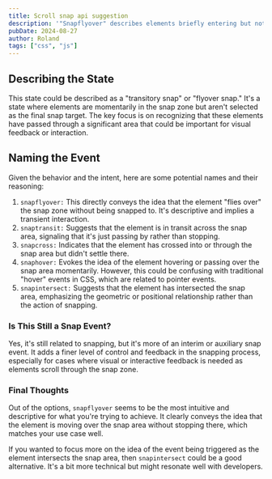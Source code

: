 ```yaml
---
title: Scroll snap api suggestion
description: '"Snapflyover" describes elements briefly entering but not stopping in the snap zone, providing visual or interactive feedback during scroll snapping.'
pubDate: 2024-08-27
author: Roland
tags: ["css", "js"]
---
```


## Describing the State

This state could be described as a "transitory snap" or "flyover snap." It's a state
where elements are momentarily in the snap zone but aren't selected as the final snap
target. The key focus is on recognizing that these elements have passed through a
significant area that could be important for visual feedback or interaction.

## Naming the Event

Given the behavior and the intent, here are some potential names and their reasoning:
1. `snapflyover:` This directly conveys the idea that the element "flies
over" the snap zone without being snapped to. It's descriptive and implies a
transient interaction.
2. `snaptransit:` Suggests that the element is in transit across the snap
area, signaling that it's just passing by rather than stopping.
3. `snapcross:` Indicates that the element has crossed into or through the
snap area but didn't settle there.
4. `snaphover:` Evokes the idea of the element hovering or passing over the
snap area momentarily. However, this could be confusing with traditional "hover"
events in CSS, which are related to pointer events.
5. `snapintersect:` Suggests that the element has intersected the snap area,
emphasizing the geometric or positional relationship rather than the action of
snapping.

### Is This Still a Snap Event?

Yes, it's still related to snapping, but it's more of an interim or auxiliary snap
event. It adds a finer level of control and feedback in the snapping process, especially
for cases where visual or interactive feedback is needed as elements scroll through the
snap zone.

### Final Thoughts

Out of the options, `snapflyover` seems to be the most intuitive and descriptive
for what you're trying to achieve. It clearly conveys the idea that the element is moving
over the snap area without stopping there, which matches your use case well.

If you wanted to focus more on the idea of the event being triggered as the element
intersects the snap area, then `snapintersect` could be a good alternative. It's
a bit more technical but might resonate well with developers.

